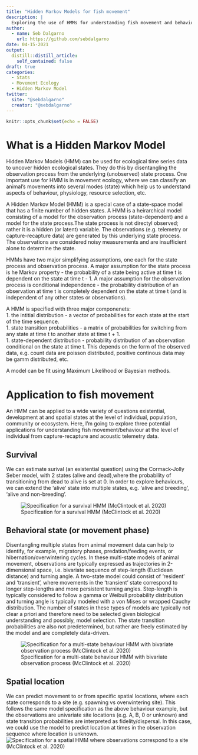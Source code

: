 ```yaml
---
title: "Hidden Markov Models for fish movement"
description: |
  Exploring the use of HMMs for understanding fish movement and behaviour from capture-recapture and acoustic telemetry data. 
author:
  - name: Seb Dalgarno
    url: https://github.com/sebdalgarno
date: 04-15-2021
output:
  distill::distill_article:
    self_contained: false
draft: true
categories:
  - Stats
  - Movement Ecology
  - Hidden Markov Model
twitter:
  site: "@sebdalgarno"
  creator: "@sebdalgarno"
---
```



```r
knitr::opts_chunk$set(echo = FALSE)
```

# What is a Hidden Markov Model
Hidden Markov Models (HMM) can be used for ecological time series data to uncover hidden ecological states. They do this by disentangling the observation process from the underlying (unobserved) state process. One important use for HMM is in movement ecology, where we can classify an animal's movements into several modes (state) which help us to understand aspects of behaviour, physiology, resource selection, etc. 

A Hidden Markov Model (HMM) is a special case of a state-space model that has a finite number of hidden states. A HMM is a heirarchical model consisting of a model for the observation process (state-dependent) and a model for the state process.The state process is not directyl observed; rather it is a hidden (or latent) variable. The observations (e.g. telemetry or capture-recapture data) are generated by this underlying state process. The observations are considered noisy measurements and are insufficient alone to determine the state. 

HMMs have two major simplifying assumptions, one each for the state process and observation process. A major assumption for the state process is he Markov property - the probability of a state being active at time t is dependent on the state at time t - 1. A major assumption for the observation process is conditional independence - the probability distribution of an observation at time t is completely dependent on the state at time t (and is independent of any other states or observations). 

A HMM is specified with three major componenets:  
1. the intitial distribution - a vector of probabilities for each state at the start of the time sequence.  
1. state transition probabilities - a matrix of probabilities for switching from any state at time t to another state at time t + 1.  
1. state-dependent distribution - probability distribution of an observation conditional on the state at time t. This depends on the form of the observed data, e.g. count data are poisson distributed, positive continous data may be gamm distributed, etc. 

A model can be fit using Maximum Likelihood or Bayesian methods. 

# Application to fish movement

An HMM can be applied to a wide variety of questions existential, development at and spatial states at the level of individual, population, community or ecosystem. Here, I'm going to explore three potential applications for understanding fish movement/behaviour at the level of individual from capture-recapture and acoustic telemetry data.

## Survival
We can estimate surival (an existential question) using the Cormack-Jolly Seber model, with 2 states (alive and dead),where the probability of transitioning from dead to alive is set at 0. In order to explore behaviours, we can extend the 'alive' state into multiple states, e.g. 'alive and breeding', 'alive and non-breeding'. 

![Specification for a survival HMM (McClintock et al. 2020)](survival-hmm.png)

## Behavioral state (or movement phase)
Disentangling multiple states from animal movement data can help to identify, for example, migratory phases, predation/feeding events, or hibernation/overwintering cycles. In these multi-state models of animal movement, observations are typically expressed as trajectories in 2-dimensional space, i.e. bivariate sequence of step-length (Euclidean distance) and turning angle. A two-state model could consist of 'resident' and 'transient', where movements in the 'transient' state correspond to longer step-lengths and more persistent turning angles. Step-length is typically considered to follow a gamma or Weibull probability distribution and turning angle is typically modeled with a von Mises or wrapped Cauchy distribution. The number of states in these types of models are typically not clear a priori and therefore need to be selected given biological understanding and possibly, model selection. The state transition probabilities are also not predetermined, but rather are freely estimated by the model and are completely data-driven. 

![Specification for a multi-state behaviour HMM with bivariate observation process (McClintock et al. 2020)](behaviour-hmm.png)

## Spatial location
We can predict movement to or from specific spatial locations, where each state corresponds to a site (e.g. spawning vs overwintering site). This follows the same model specification as the above behaviour example, but the observations are univariate site locations (e.g. A, B, 0 or unknown) and state transition probabilities are interpreted as fidelity/dispersal. In this case, we could use the model to predict location at times in the observation sequence where location is unknown. 
![Specification for a spatial HMM where observations correspond to a site (McClintock et al. 2020)](spatial-hmm.png)



